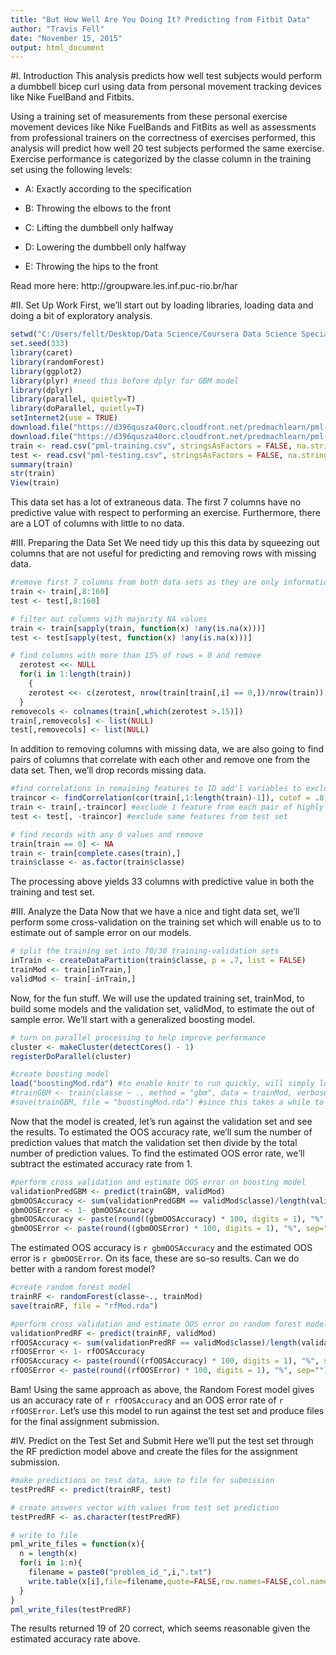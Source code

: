 ```yaml
---
title: "But How Well Are You Doing It? Predicting from Fitbit Data"
author: "Travis Fell"
date: "November 15, 2015"
output: html_document
---
```

#I. Introduction
This analysis predicts how well test subjects would perform a dumbbell bicep curl using data from personal movement tracking devices like Nike FuelBand and Fitbits. 

Using a training set of measurements from these personal exercise movement devices like Nike FuelBands and FitBits as well as assessments from professional trainers on the correctness of exercises performed, this analysis will predict how well 20 test subjects performed the same exercise. Exercise performance is categorized by the classe column in the training set using the following levels:

 - A: Exactly according to the specification 
 
 - B: Throwing the elbows to the front 
 
 - C: Lifting the dumbbell only halfway
 
 - D: Lowering the dumbbell only halfway
 
 - E: Throwing the hips to the front
 
Read more here: http://groupware.les.inf.puc-rio.br/har 

#II. Set Up Work
First, we'll start out by loading libraries, loading data and doing a bit of exploratory analysis. 
```r
setwd("C:/Users/fellt/Desktop/Data Science/Coursera Data Science Specialization/08 - Practical Machine Learning/8-PracticalMachineLearning")
set.seed(333)
library(caret)
library(randomForest)
library(ggplot2)
library(plyr) #need this before dplyr for GBM model
library(dplyr)
library(parallel, quietly=T)
library(doParallel, quietly=T)
setInternet2(use = TRUE)
download.file("https://d396qusza40orc.cloudfront.net/predmachlearn/pml-training.csv", destfile = "pml-training.csv")
download.file("https://d396qusza40orc.cloudfront.net/predmachlearn/pml-testing.csv", destfile = "pml-testing.csv")
train <- read.csv("pml-training.csv", stringsAsFactors = FALSE, na.strings=c("", " ", "NA"))
test <- read.csv("pml-testing.csv", stringsAsFactors = FALSE, na.strings=c("", " ", "NA"))
summary(train)
str(train)
View(train)
```
This data set has a lot of extraneous data. The first 7 columns have no predictive value with respect to performing an exercise. Furthermore, there are a LOT of columns with little to no data. 

#III. Preparing the Data Set
We need tidy up this this data by squeezing out columns that are not useful for predicting and removing rows with missing data. 

```r
#remove first 7 columns from both data sets as they are only informational about the subjects and test
train <- train[,8:160]
test <- test[,8:160]

# filter out columns with majority NA values
train <- train[sapply(train, function(x) !any(is.na(x)))] 
test <- test[sapply(test, function(x) !any(is.na(x)))]

# find columns with more than 15% of rows = 0 and remove
  zerotest <<- NULL
  for(i in 1:length(train))
    {
    zerotest <<- c(zerotest, nrow(train[train[,i] == 0,])/nrow(train))
  }
removecols <- colnames(train[,which(zerotest >.15)])
train[,removecols] <- list(NULL)
test[,removecols] <- list(NULL)
```
In addition to removing columns with missing data, we are also going to find pairs of columns that correlate with each other and remove one from the data set. Then, we'll drop records missing data. 

```r
#find correlations in remaining features to ID add'l variables to exclude
traincor <- findCorrelation(cor(train[,1:length(train)-1]), cutof = .8, verbose = FALSE) #leave off dependent variable for this command
train <- train[,-traincor] #exclude 1 feature from each pair of highly correlated features from training set
test <- test[, -traincor] #exclude same features from test set

# find records with any 0 values and remove
train[train == 0] <- NA
train <- train[complete.cases(train),]
train$classe <- as.factor(train$classe)
```
The processing above yields 33 columns with predictive value in both the training and test set. 

#III. Analyze the Data
Now that we have a nice and tight data set, we'll perform some cross-validation on the training set which will enable us to to estimate out of sample error on our models. 

```r
# split the training set into 70/30 training-validation sets
inTrain <- createDataPartition(train$classe, p = .7, list = FALSE)
trainMod <- train[inTrain,]
validMod <- train[-inTrain,]
```
Now, for the fun stuff. We will use the updated training set, trainMod, to build some models and the validation set, validMod, to estimate the out of sample error. We'll start with a generalized boosting model. 

```r
# turn on parallel processing to help improve performance
cluster <- makeCluster(detectCores() - 1)
registerDoParallel(cluster)

#create boosting model
load("boostingMod.rda") #to enable knitr to run quickly, will simply load up saved GBM model
#trainGBM <- train(classe ~ ., method = "gbm", data = trainMod, verbose = FALSE) #note: commented out this line to enable knitr to run in a timely manner
#save(trainGBM, file = "boostingMod.rda") #since this takes a while to run, let's save the model to quickly load and reuse later
```
Now that the model is created, let's run against the validation set and see the results. To estimated the OOS accuracy rate, we'll sum the number of prediction values that match the validation set then divide by the total number of prediction values. To find the estimated OOS error rate, we'll subtract the estimated accuracy rate from 1. 
```r
#perform cross validation and estimate OOS error on boosting model
validationPredGBM <- predict(trainGBM, validMod)
gbmOOSAccuracy <- sum(validationPredGBM == validMod$classe)/length(validationPredGBM)
gbmOOSError <- 1- gbmOOSAccuracy
gbmOOSAccuracy <- paste(round((gbmOOSAccuracy) * 100, digits = 1), "%", sep="")
gbmOOSError <- paste(round((gbmOOSError) * 100, digits = 1), "%", sep="")
```
The estimated OOS accuracy is `r gbmOOSAccuracy` and the estimated OOS error is `r gbmOOSError`. On its face,  these are so-so results. Can we do better with a random forest model?

```r
#create random forest model
trainRF <- randomForest(classe~., trainMod)
save(trainRF, file = "rfMod.rda")

#perform cross validation and estimate OOS error on random forest model
validationPredRF <- predict(trainRF, validMod)
rfOOSAccuracy <- sum(validationPredRF == validMod$classe)/length(validationPredRF)
rfOOSError <- 1- rfOOSAccuracy
rfOOSAccuracy <- paste(round((rfOOSAccuracy) * 100, digits = 1), "%", sep="")
rfOOSError <- paste(round((rfOOSError) * 100, digits = 1), "%", sep="")
```
Bam! Using the same approach as above, the Random Forest model gives us an accuracy rate of `r rfOOSAccuracy` and an OOS error rate of `r rfOOSError`. Let's use this model to run against the test set and produce files for the final assignment submission. 

#IV. Predict on the Test Set and Submit
Here we'll put the test set through the RF prediction model above and create the files for the assignment submission. 

```r
#make predictions on test data, save to file for submission
testPredRF <- predict(trainRF, test)

# create answers vector with values from test set prediction
testPredRF <- as.character(testPredRF)

# write to file
pml_write_files = function(x){
  n = length(x)
  for(i in 1:n){
    filename = paste0("problem_id_",i,".txt")
    write.table(x[i],file=filename,quote=FALSE,row.names=FALSE,col.names=FALSE)
  }
}
pml_write_files(testPredRF)
```
The results returned 19 of 20 correct, which seems reasonable given the estimated accuracy rate above. 




